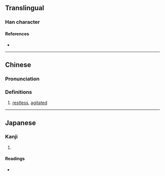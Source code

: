 {{character info/new}}
==Translingual==

===Han character===
{{Han char|rn=60|rad=彳|as=04|sn=7|four=28232|canj=HOCI|ids=⿰彳公}}

====References====
* {{Han ref|kx=0365.150|dkj=10054|dj=0685.090|hdz=20814.190|uh=5F78|ud=24440|bh=CAD4|bd=51924}}

----

==Chinese==
{{zh-forms}}

===Pronunciation===
{{zh-pron
|m=zhōng,wàng
|c=zung1
|cat=adj
}}

===Definitions===
{{zh-hanzi}}

# [[restless]], [[agitated]]

----

==Japanese==

===Kanji===
{{ja-kanji|grade=|rs=彳04}}

# {{rfdef|ja|sort=彳04}}

====Readings====
* {{ja-readings|on=[[しょう]] (shō), [[しゅ]] (shu)|kun=[[あわててゆくさま]] (awateteyukusama)}}